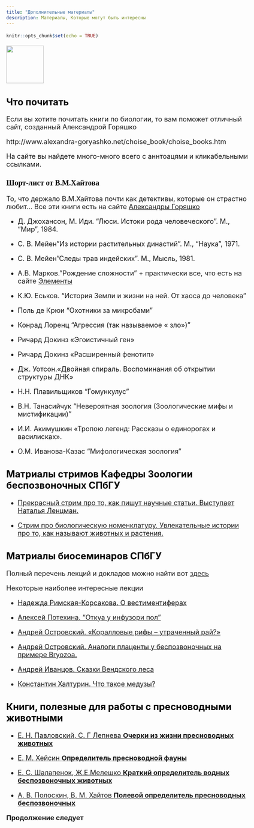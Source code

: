 ```yaml
---
title: "Дополнительные материалы"
description: Материалы, Которые могут быть интересны  
---
```

 
```r
knitr::opts_chunk$set(echo = TRUE)
```

<style type="text/css">

body{ /* Normal  */
      font-size: 18px;
  }
td {  /* Table  */
  font-size: 18px;
}
h1.title {
  font-size: 60px;
  color: DarkRed;
}
h1 { /* Header 1 */
  font-size: 30px;
  color: black;
}
h2 { /* Header 2 */
    font-size: 25px;
  color: black;
}
h3 { /* Header 3 */
  font-size: 20px;
  font-family: "Times New Roman", Times, serif;
  color: black;
}
code.r{ /* Code block */
    font-size: 12px;
}
pre { /* Code block - determines code spacing between lines */
    font-size: 14px;
}
</style>


<img style="float: center;" src="EMBLEM89.GIF" width="100">


## Что почитать

Если вы хотите почитать книги по биологии, то вам поможет отличный сайт, созданный Александрой Горяшко 

http://www.alexandra-goryashko.net/choise_book/choise_books.htm

На сайте вы найдете много-много всего с аннтоацями и кликабельными ссылками.


### **Шорт-лист от В.М.Хайтова** 

То, что держало В.М.Хайтова почти как детективы, которые он страстно любит... Все эти книги есть на сайте [Александры Горяшко](http://www.alexandra-goryashko.net/choise_book/choise_books.htm)

+ Д. Джохансон, М. Иди. "Люси. Истоки рода человеческого". М., "Мир", 1984.

+ С. В. Мейен"Из истории растительных династий". М., "Наука", 1971.

+ С. В. Мейен"Следы трав индейских". М., Мысль, 1981.

+ А.В. Марков."Рождение сложности" + практически все, что есть на сайте [Элементы](http://www.elementy.ru/lib) 

+ К.Ю. Еськов. "История Земли и жизни на ней. От хаоса до человека"

+ Поль де Крюи "Охотники за микробами"

+ Конрад Лоренц "Агрессия (так называемое « зло»)"

+ Ричард Докинз «Эгоистичный ген»

+ Ричард Докинз «Расширенный фенотип»

+ Дж. Уотсон.«Двойная спираль. Воспоминания об открытии структуры ДНК»

+ Н.Н. Плавильщиков "Гомункулус"

+ В.Н. Танасийчук "Невероятная зоология (Зоологические мифы и мистификации)"

+ И.И. Акимушкин «Тропою легенд: Рассказы о единорогах и василисках».

+ О.М. Иванова-Казас "Мифологическая зоология"



## **Матриалы стримов Кафедры Зоологии беспозвоночных СПбГУ** 

+ [Прекрасный стрим про то, как пишут научные статьи. Выступает Наталья Ленцман.](https://youtu.be/yJM7hKwfFjw) 

+ [Стрим про биологическую номенклатуру. Увлекательные истории про то, как называют животных и растения.](https://youtu.be/tt8T-9axHw8) 


## **Матриалы биосеминаров СПбГУ** 

Полный перечень лекций и докладов можно найти вот [здесь](https://bioseminars.wordpress.com/)

Некоторые наиболее интересные лекции 

+ [Надежда Римская-Корсакова. О вестиментиферах](https://bioseminars.wordpress.com/2018/03/23/vestimentiferans-video/)

+ [Алексей Потехина. "Откуа у инфузори пол"](https://bioseminars.wordpress.com/2017/09/25/video-paramecium/)

+ [Андрей Островский. «Коралловые рифы – утраченный рай?»](https://bioseminars.wordpress.com/2011/12/31/ostrovski-coral-video/)

+ [Андрей Островский. Аналоги плаценты у беспозвоночных на примере Bryozoa.](https://bioseminars.wordpress.com/2011/03/24/%d0%b7%d0%b0%d0%bf%d0%b8%d1%81%d1%8c-%d0%bb%d0%b5%d0%ba%d1%86%d0%b8%d0%b8-%d0%b0%d0%bd%d0%b4%d1%80%d0%b5%d1%8f-%d0%be%d1%81%d1%82%d1%80%d0%be%d0%b2%d1%81%d0%ba%d0%be%d0%b3%d0%be-%d0%b0%d0%bd%d0%b0-2/)

+ [Андрей Иванцов. Сказки Вендского леса](https://www.youtube.com/watch?v=DkJQdebwB5I)

+ [Константин Халтурин. Что такое медузы?](https://youtu.be/G-Kd6SO8ci8)



## Книги, полезные для работы с пресноводными животными

+ [Е. Н. Павловский, С. Г Лепнева **Очерки из жизни пресноводных животных**
](https://drive.google.com/file/d/1pxvPyvBEH9CD1RvaL0w6YpmaXq49CCGi/view?usp=sharing)

+ [Е. М. Хейсин **Определитель пресноводной фауны**
](https://drive.google.com/file/d/10csx8fF18bz2pAeJ3ViW4-9Ciepkdm8x/view?usp=sharing)

+ [Е. С. Шалапенок, Ж.Е.Мелешко **Краткий определитель водных беспозвоночных животных**
](https://drive.google.com/file/d/1sZLfoJmjbWTL3Psv9Cm6o908gyEl4sRG/view?usp=sharing)

+ [А. В. Полоскин, В. М. Хайтов **Полевой определитель пресноводных беспозвоночных**
](https://drive.google.com/file/d/13kYEz2A0wkwhPkwDG6FCHW4COTdpOJN2/view?usp=sharing)






**Продолжение следует**

